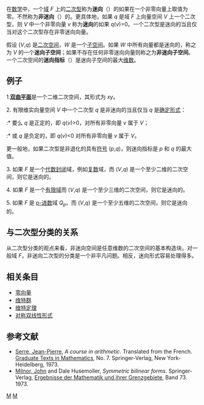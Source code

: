 在[[数学|数学]]中，一个[[体_(数学)|域]] ''F'' 上的[[二次型|二次型]]称为'''迷向'''（{{lang|en|isotropic}}）的如果在一个非零向量上取值为零。不然称为'''非迷向'''（{{lang|en|anisotropic}}）的。更具体地，如果 ''q'' 是域 ''F'' 上向量空间 ''V'' 上一个二次型，则 ''V'' 中一个非零向量 ''v'' 称为'''迷向'''的如果 ''q''(''v'')=0。一个二次型是迷向的当且仅当对这个二次型存在非零迷向向量。

假设 (''V'',''q'') 是[[二次空间|二次空间]]，''W'' 是一个[[线性子空间|子空间]]。如果 ''W'' 中所有向量都是迷向的，称之为 ''V'' 的一个'''迷向子空间'''；如果不存在任何非零迷向向量则称之为'''非迷向子空间'''。一个二次空间的'''迷向指标'''（{{lang|en|isotropy index}}）是迷向子空间的最大[[维数|维数]]。

== 例子 ==
1.'''[[双曲平面|双曲平面]]'''是一个二维二次空间，其形式为 ''xy''。

2. 有限维实向量空间 ''V'' 中一个二次型 ''q'' 是非迷向的当且仅当 ''q'' 是[[确定双线性形式|确定形式]]：

:* 要么 ''q'' 是正定的，即 ''q''(''v'')>0，对所有非零向量 ''v'' 属于 ''V''；
:* 或 ''q'' 是负定的，即 ''q''(''v'')<0 对所有非零向量 ''v'' 属于 ''V''。

更一般地，如果二次型是非退化的具有[[符号_(二次型)|符号]] (''p'',''q'')，则迷向指标是 ''p'' 和 ''q'' 的最大值。

3. 如果 ''F'' 是一个[[代数封闭|代数封闭]]域，例如[[复数_(数学)|复数]]域，而 (''V'',''q'') 是一个至少二维的二次空间，则它是迷向的。
 
4. 如果 ''F'' 是一个[[有限域|有限域]]而 (''V'',''q'') 是一个至少三维的二次空间，则它是迷向的。

5. 如果 ''F'' 是 [[p-进数|p-进数]]域 ''Q''<sub>''p''</sub>，而 (''V'',''q'') 是一个至少五维的二次空间，则它是迷向的。

== 与二次型分类的关系 ==

从二次型分类的观点来看，非迷向空间是任意维数的二次空间的基本构造块。对一般域 ''F''，非迷向二次型的分类是一个非平凡问题。相反，迷向形式容易处理得多。

== 相关条目 ==

*[[零向量|零向量]]
*[[维特群|维特群]]
*[[维特定理|维特定理]]
*[[对称双线性形式|对称双线性形式]]

== 参考文献 ==
* [[让-皮埃尔·塞尔|Serre, Jean-Pierre]], ''A course in arithmetic''. Translated from the French. [[Graduate_Texts_in_Mathematics|Graduate Texts in Mathematics]], No. 7. Springer-Verlag, New York-Heidelberg, 1973.
* [[约翰·米尔诺|Milnor, John]] and Dale Husemoller, ''Symmetric bilinear forms''. Springer-Verlag, [[Ergebnisse_der_Mathematik_und_ihrer_Grenzgebiete|Ergebnisse der Mathematik und ihrer Grenzgebiete]], Band 73. 1973.


[[Category:二次型|M]]
[[Category:双线性形式|M]]